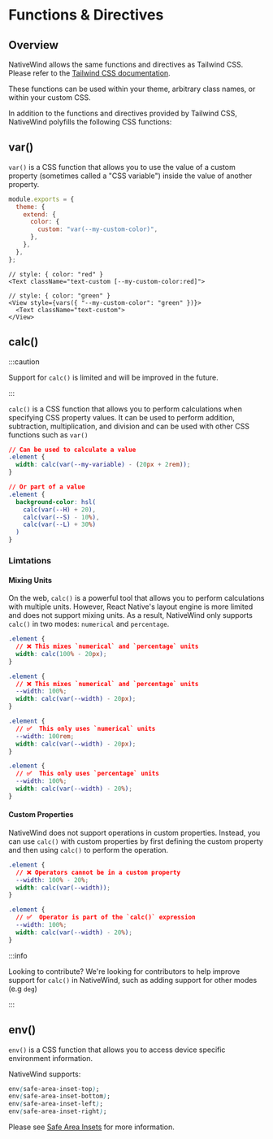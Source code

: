 # Functions & Directives

## Overview

NativeWind allows the same functions and directives as Tailwind CSS. Please refer to the [Tailwind CSS documentation](https://tailwindcss.com/docs/functions-and-directives).

These functions can be used within your theme, arbitrary class names, or within your custom CSS.

In addition to the functions and directives provided by Tailwind CSS, NativeWind polyfills the following CSS functions:

## var()

`var()` is a CSS function that allows you to use the value of a custom property (sometimes called a "CSS variable") inside the value of another property.

```js title="tailwind.config.js"
module.exports = {
  theme: {
    extend: {
      color: {
        custom: "var(--my-custom-color)",
      },
    },
  },
};
```

```tsx
// style: { color: "red" }
<Text className="text-custom [--my-custom-color:red]">

// style: { color: "green" }
<View style={vars({ "--my-custom-color": "green" })}>
  <Text className="text-custom">
</View>
```

## calc()

:::caution

Support for `calc()` is limited and will be improved in the future.

:::

`calc()` is a CSS function that allows you to perform calculations when specifying CSS property values. It can be used to perform addition, subtraction, multiplication, and division and can be used with other CSS functions such as `var()`

```CSS
// Can be used to calculate a value
.element {
  width: calc(var(--my-variable) - (20px + 2rem));
}

// Or part of a value
.element {
  background-color: hsl(
    calc(var(--H) + 20),
    calc(var(--S) - 10%),
    calc(var(--L) + 30%)
  )
}
```

### Limtations

#### Mixing Units

On the web, `calc()` is a powerful tool that allows you to perform calculations with multiple units. However, React Native's layout engine is more limited and does not support mixing units. As a result, NativeWind only supports `calc()` in two modes: `numerical` and `percentage`.

```CSS
.element {
  // ❌ This mixes `numerical` and `percentage` units
  width: calc(100% - 20px);
}

.element {
  // ❌ This mixes `numerical` and `percentage` units
  --width: 100%;
  width: calc(var(--width) - 20px);
}

.element {
  // ✅  This only uses `numerical` units
  --width: 100rem;
  width: calc(var(--width) - 20px);
}

.element {
  // ✅  This only uses `percentage` units
  --width: 100%;
  width: calc(var(--width) - 20%);
}
```

#### Custom Properties

NativeWind does not support operations in custom properties. Instead, you can use `calc()` with custom properties by first defining the custom property and then using `calc()` to perform the operation.

```CSS
.element {
  // ❌ Operators cannot be in a custom property
  --width: 100% - 20%;
  width: calc(var(--width));
}

.element {
  // ✅  Operator is part of the `calc()` expression
  --width: 100%;
  width: calc(var(--width) - 20%);
}
```

:::info

Looking to contribute? We're looking for contributors to help improve support for `calc()` in NativeWind, such as adding support for other modes (e.g `deg`)

:::

## env()

`env()` is a CSS function that allows you to access device specific environment information.

NativeWind supports:

```css
env(safe-area-inset-top);
env(safe-area-inset-bottom);
env(safe-area-inset-left);
env(safe-area-inset-right);
```

Please see [Safe Area Insets](../tailwind//new-concepts/safe-area-insets.mdx) for more information.
